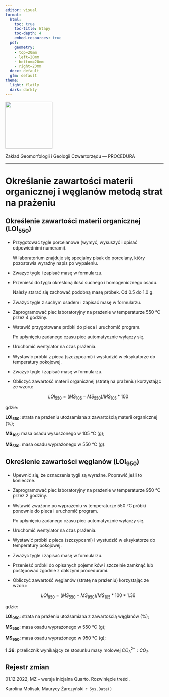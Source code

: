```yaml
---
editor: visual
format:
  html:
    toc: true
    toc-title: Etapy
    toc-depth: 4
    embed-resources: true
  pdf:
    geometry: 
    - top=20mm
    - left=20mm
    - bottom=20mm
    - right=20mm
  docx: default
  gfm: default
theme:
  light: flatly
  dark: darkly
---
```


[![](images/log-ug_pl.png){fig-alt="Logo: Uniwersytet Gdański" fig-align="left" width="150"}](https://geomorfologia.ug.edu.pl)

Zakład Geomorfologii i Geologii Czwartorzędu --- PROCEDURA

------------------------------------------------------------------------

# Określanie zawartości materii organicznej i węglanów metodą strat na prażeniu

## Określenie zawartości materii organicznej (LOI~550~)

-   Przygotować tygle porcelanowe (wymyć, wysuszyć i opisać odpowiednimi numerami).

    | W laboratorium znajduje się specjalny pisak do porcelany, który pozostawia wyraźny napis po wypaleniu.

-   Zważyć tygle i zapisać masę w formularzu.

-   Przenieść do tygla określoną ilość suchego i homogenicznego osadu.

    | Należy starać się zachować podobną masę próbek. Od 0.5 do 1.0 g.

-   Zważyć tygle z suchym osadem i zapisać masę w formularzu.

-   Zaprogramować piec laboratoryjny na prażenie w temperaturze 550 °C przez 4 godziny.

-   Wstawić przygotowane próbki do pieca i uruchomić program.

    | Po upłynięciu zadanego czasu piec automatycznie wyłączy się.

-   Uruchomić wentylator na czas prażenia.

-   Wystawić próbki z pieca (szczypcami) i wystudzić w eksykatorze do temperatury pokojowej.

-   Zważyć tygle i zapisać masę w formularzu.

-   Obliczyć zawartość materii organicznej (stratę na prażeniu) korzystając ze wzoru:

    $$
    LOI_{550} = (MS_{105} - MS_{550}) / MS_{105} * 100
    $$

gdzie:

**LOI~550~**: strata na prażeniu utożsamiana z zawartością materii organicznej (%);

**MS~105~**: masa osadu wysuszonego w 105 °C (g);

**MS~550~**: masa osadu wyprażonego w 550 °C (g).

## Określenie zawartości węglanów (LOI~950~)

-   Upewnić się, że oznaczenia tygli są wyraźne. Poprawić jeśli to konieczne.

-   Zaprogramować piec laboratoryjny na prażenie w temperaturze 950 °C przez 2 godziny.

-   Wstawić zważone po wyprażeniu w temperaturze 550 °C próbki ponownie do pieca i uruchomić program.

    | Po upłynięciu zadanego czasu piec automatycznie wyłączy się.

-   Uruchomić wentylator na czas prażenia.

-   Wystawić próbki z pieca (szczypcami) i wystudzić w eksykatorze do temperatury pokojowej.

-   Zważyć tygle i zapisać masę w formularzu.

-   Przenieść próbki do opisanych pojemników i szczelnie zamknąć lub postępować zgodnie z dalszymi procedurami.

-   Obliczyć zawartość węglanów (stratę na prażeniu) korzystając ze wzoru:

    $$
    LOI_{950} = (MS_{550} - MS_{950}) / MS_{105} * 100 * 1.36
    $$

gdzie:

**LOI~950~**: strata na prażeniu utożsamiana z zawartością węglanów (%);

**MS~550~**: masa osadu wyprażonego w 550 °C (g);

**MS~950~**: masa osadu wyprażonego w 950 °C (g);

**1.36**: przelicznik wynikający ze stosunku masy molowej $CO_3^{2-}:CO_2$.

## Rejestr zmian

01.12.2022, MZ -- wersja inicjalna Quarto. Rozwinięcie treści.

Karolina Molisak, Maurycy Żarczyński `r Sys.Date()`
